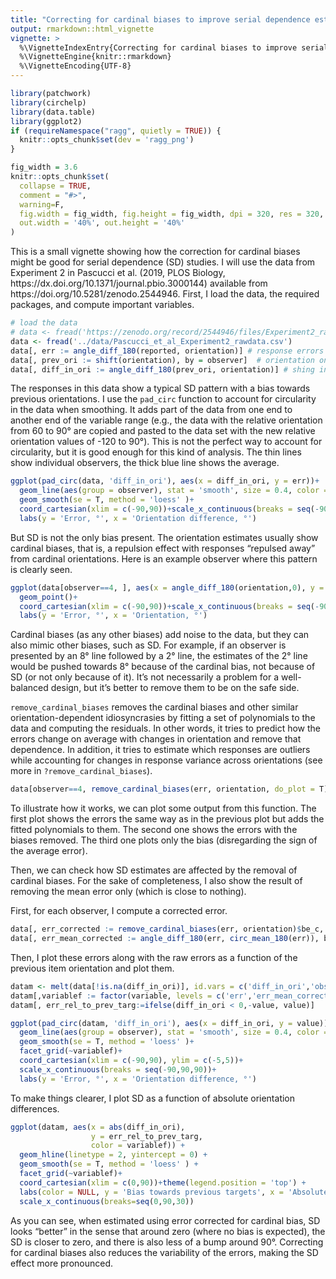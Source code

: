 ```yaml
---
title: "Correcting for cardinal biases to improve serial dependence estimates"
output: rmarkdown::html_vignette
vignette: >
  %\VignetteIndexEntry{Correcting for cardinal biases to improve serial dependence estimates}
  %\VignetteEngine{knitr::rmarkdown}
  %\VignetteEncoding{UTF-8}
---
```


```r
library(patchwork)
library(circhelp)
library(data.table)
library(ggplot2)
if (requireNamespace("ragg", quietly = TRUE)) {
  knitr::opts_chunk$set(dev = 'ragg_png')
}

fig_width = 3.6
knitr::opts_chunk$set(
  collapse = TRUE,
  comment = "#>",
  warning=F, 
  fig.width = fig_width, fig.height = fig_width, dpi = 320, res = 320,
  out.width = '40%', out.height = '40%'
) 
```

This is a small vignette showing how the correction for cardinal biases might be good for serial dependence (SD) studies. I will use the data from Experiment 2 in Pascucci et al. (2019, PLOS Biology, https://dx.doi.org/10.1371/journal.pbio.3000144) available from https://doi.org/10.5281/zenodo.2544946. First, I load the data, the required packages, and compute important variables.

```r
# load the data
# data <- fread('https://zenodo.org/record/2544946/files/Experiment2_rawdata.csv?download=1')
data <- fread('../data/Pascucci_et_al_Experiment2_rawdata.csv')
data[, err := angle_diff_180(reported, orientation)] # response errors
data[, prev_ori := shift(orientation), by = observer]  # orientation on previous trial
data[, diff_in_ori := angle_diff_180(prev_ori, orientation)] # shing in orientations between trials
```

The responses in this data show a typical SD pattern with a bias towards previous orientations. I use the `pad_circ` function to account for circularity in the data when smoothing. It adds part of the data from one end to another end of the variable range (e.g., the data with the relative orientation from 60 to 90° are copied and pasted to the data set with the new relative orientation values of -120 to 90°). This is not the perfect way to account for circularity, but it is good enough for this kind of analysis. The thin lines show individual observers, the thick blue line shows the average.

```r
ggplot(pad_circ(data, 'diff_in_ori'), aes(x = diff_in_ori, y = err))+
  geom_line(aes(group = observer), stat = 'smooth', size = 0.4, color = 'black', alpha = 0.2, method = 'loess' )+
  geom_smooth(se = T, method = 'loess' )+
  coord_cartesian(xlim = c(-90,90))+scale_x_continuous(breaks = seq(-90,90,90))+
  labs(y = 'Error, °', x = 'Orientation difference, °')
```

But SD is not the only bias present. The orientation estimates usually show cardinal biases, that is, a repulsion effect with responses "repulsed away" from cardinal orientations. Here is an example observer where this pattern is clearly seen.

```r
ggplot(data[observer==4, ], aes(x = angle_diff_180(orientation,0), y = err))+
  geom_point()+
  coord_cartesian(xlim = c(-90,90))+scale_x_continuous(breaks = seq(-90,90,90))+
  labs(y = 'Error, °', x = 'Orientation, °')
```

Cardinal biases (as any other biases) add noise to the data, but they can also mimic other biases, such as SD. For example, if an observer is presented by an 8° line followed by a 2° line, the estimates of the 2° line would be pushed towards 8° because of the cardinal bias, not because of SD (or not only because of it). It's not necessarily a problem for a well-balanced design, but it's better to remove them to be on the safe side.

`remove_cardinal_biases` removes the cardinal biases and other similar orientation-dependent idiosyncrasies by fitting a set of polynomials to the data and computing the residuals. In other words, it tries to predict how the errors change on average with changes in orientation and remove that dependence. In addition, it tries to estimate which responses are outliers while accounting for changes in response variance across orientations (see more in `?remove_cardinal_biases`). 

```r
data[observer==4, remove_cardinal_biases(err, orientation, do_plot = T)]
```

To illustrate how it works, we can plot some output from this function. The first plot shows the errors the same way as in the previous plot but adds the fitted polynomials to them. The second one shows the errors with the biases removed. The third one plots only the bias (disregarding the sign of the average error). 

Then, we can check how SD estimates are affected by the removal of cardinal biases. For the sake of completeness, I also show the result of removing the mean error only (which is close to nothing). 

First, for each observer, I compute a corrected error.
```r
data[, err_corrected := remove_cardinal_biases(err, orientation)$be_c, by = observer]
data[, err_mean_corrected := angle_diff_180(err, circ_mean_180(err)), by = observer]
```

Then, I plot these errors along with the raw errors as a function of the previous item orientation and plot them. 
```r
datam <- melt(data[!is.na(diff_in_ori)], id.vars = c('diff_in_ori','observer'), measure.vars = c('err','err_corrected','err_mean_corrected'))
datam[,variablef := factor(variable, levels = c('err','err_mean_corrected','err_corrected'),labels = c('Raw error', 'Mean-corrected','Mean and cardinal bias removed'))]
datam[, err_rel_to_prev_targ:=ifelse(diff_in_ori < 0,-value, value)]

ggplot(pad_circ(datam, 'diff_in_ori'), aes(x = diff_in_ori, y = value))+
  geom_line(aes(group = observer), stat = 'smooth', size = 0.4, color = 'black', alpha = 0.2, method = 'loess' )+
  geom_smooth(se = T, method = 'loess' )+
  facet_grid(~variablef)+
  coord_cartesian(xlim = c(-90,90), ylim = c(-5,5))+
  scale_x_continuous(breaks = seq(-90,90,90))+
  labs(y = 'Error, °', x = 'Orientation difference, °')
```

To make things clearer, I plot SD as a function of absolute orientation differences. 

```r
ggplot(datam, aes(x = abs(diff_in_ori), 
                  y = err_rel_to_prev_targ, 
                  color = variablef)) +
  geom_hline(linetype = 2, yintercept = 0) +
  geom_smooth(se = T, method = 'loess' ) +
  facet_grid(~variablef)+
  coord_cartesian(xlim = c(0,90))+theme(legend.position = 'top') + 
  labs(color = NULL, y = 'Bias towards previous targets', x = 'Absolute orientation difference, °')+
  scale_x_continuous(breaks=seq(0,90,30))
```

As you can see, when estimated using error corrected for cardinal bias, SD looks "better" in the sense that around zero (where no bias is expected), the SD is closer to zero, and there is also less of a bump around 90°. Correcting for cardinal biases also reduces the variability of the errors, making the SD effect more pronounced. 
